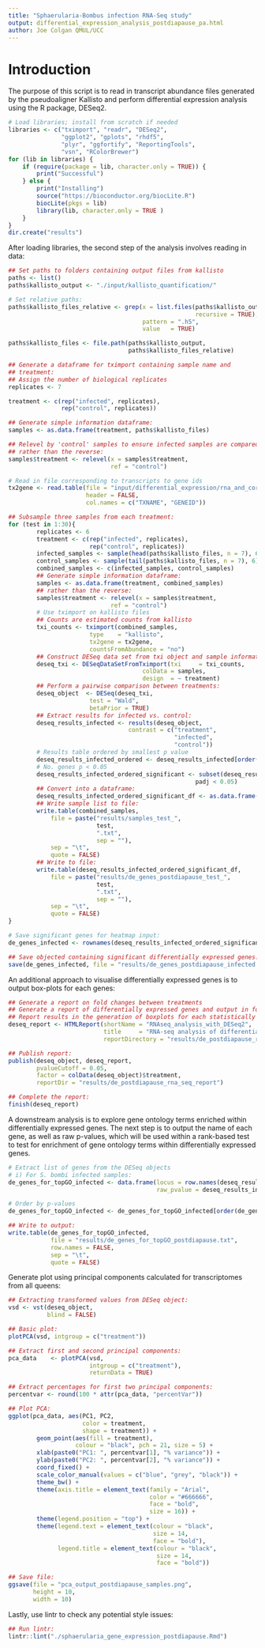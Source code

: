 ```yaml
--- 
title: "Sphaerularia-Bombus infection RNA-Seq study"
output: differential_expression_analysis_postdiapause_pa.html
author: Joe Colgan QMUL/UCC
--- 
```


# Introduction
The purpose of this script is to read in transcript abundance files generated by the pseudoaligner Kallisto and 
perform differential expression analysis using the R package, DESeq2. 

```r
# Load libraries; install from scratch if needed
libraries <- c("tximport", "readr", "DESeq2",
               "ggplot2", "gplots", "rhdf5",
               "plyr", "ggfortify", "ReportingTools",
               "vsn", "RColorBrewer")
for (lib in libraries) {
    if (require(package = lib, character.only = TRUE)) {
        print("Successful")
    } else {
        print("Installing")
        source("https://bioconductor.org/biocLite.R")
        biocLite(pkgs = lib)
        library(lib, character.only = TRUE )
    }
}
dir.create("results")
```

After loading libraries, the second step of the analysis involves reading in data:

```r
## Set paths to folders containing output files from kallisto
paths <- list()
paths$kallisto_output <- "./input/kallisto_quantification/"

# Set relative paths:
paths$kallisto_files_relative <- grep(x = list.files(paths$kallisto_output,
                                                     recursive = TRUE),
                                      pattern = ".h5",
                                      value   = TRUE)

paths$kallisto_files <- file.path(paths$kallisto_output,
                                  paths$kallisto_files_relative)

## Generate a dataframe for tximport containing sample name and 
## treatment:
## Assign the number of biological replicates
replicates <- 7

treatment <- c(rep("infected", replicates),
               rep("control", replicates))

## Generate simple information dataframe:
samples <- as.data.frame(treatment, paths$kallisto_files)

## Relevel by 'control' samples to ensure infected samples are compared against control
## rather than the reverse:
samples$treatment <- relevel(x = samples$treatment,
                             ref = "control")

# Read in file corresponding to transcripts to gene ids
tx2gene <- read.table(file = "input/differential_expression/rna_and_corresponding_gene_ids.txt",
                      header = FALSE,
                      col.names = c("TXNAME", "GENEID"))

## Subsample three samples from each treatment:
for (test in 1:30){
        replicates <- 6
        treatment <- c(rep("infected", replicates),
                       rep("control", replicates))
        infected_samples <- sample(head(paths$kallisto_files, n = 7), 6)
        control_samples <- sample(tail(paths$kallisto_files, n = 7), 6)
        combined_samples <- c(infected_samples, control_samples)
        ## Generate simple information dataframe:
        samples <- as.data.frame(treatment, combined_samples)
        ## rather than the reverse:
        samples$treatment <- relevel(x = samples$treatment,
                             ref = "control")
        # Use tximport on kallisto files 
        ## Counts are estimated counts from kallisto
        txi_counts <- tximport(combined_samples,
                       type    = "kallisto",
                       tx2gene = tx2gene,
                       countsFromAbundance = "no")
        ## Construct DESeq data set from txi object and sample information:
        deseq_txi <- DESeqDataSetFromTximport(txi     = txi_counts,
                                      colData = samples,
                                      design  = ~ treatment)
        ## Perform a pairwise comparison between treatments:
        deseq_object  <- DESeq(deseq_txi,
                       test = "Wald",
                       betaPrior = TRUE)
        ## Extract results for infected vs. control:
        deseq_results_infected <- results(deseq_object,
                                  contrast = c("treatment",
                                               "infected",
                                               "control"))
        # Results table ordered by smallest p value
        deseq_results_infected_ordered <- deseq_results_infected[order(deseq_results_infected$pvalue), ]
        # No. genes p < 0.05
        deseq_results_infected_ordered_significant <- subset(deseq_results_infected_ordered,
                                                     padj < 0.05)
        ## Convert into a dataframe:
        deseq_results_infected_ordered_significant_df <- as.data.frame(deseq_results_infected_ordered_significant)
        ## Write sample list to file:
        write.table(combined_samples,
            file = paste("results/samples_test_",
                         test,
                         ".txt",
                         sep = ""),
            sep = "\t",
            quote = FALSE)
        ## Write to file:
        write.table(deseq_results_infected_ordered_significant_df,
            file = paste("results/de_genes_postdiapause_test_",
                         test,
                         ".txt",
                         sep = ""),
            sep = "\t",
            quote = FALSE)
}

# Save significant genes for heatmap input:
de_genes_infected <- rownames(deseq_results_infected_ordered_significant_df)

## Save objected containing significant differentially expressed genes:
save(de_genes_infected, file = "results/de_genes_postdiapause_infected.RData")
```

An additional approach to visualise differentially expressed genes is to output box-plots for each genes:

```r
## Generate a report on fold changes between treatments
## Generate a report of differentially expressed genes and output in folder 'reports'.
## Report results in the generation of boxplots for each statistically significant gene:
deseq_report <- HTMLReport(shortName = "RNAseq_analysis_with_DESeq2",
                           title     = "RNA-seq analysis of differential expressed transcripts within postdiapause bumblebee queens exposed to Sphaerularia bombi",
                           reportDirectory = "results/de_postdiapause_rna_seq_report")

## Publish report:
publish(deseq_object, deseq_report,
        pvalueCutoff = 0.05,
        factor = colData(deseq_object)$treatment,
        reportDir = "results/de_postdiapause_rna_seq_report")

## Complete the report:        
finish(deseq_report)
```

A downstream analysis is to explore gene ontology terms enriched within differentially expressed genes. 
The next step is to output the name of each gene, as well as raw p-values, which will be used within a rank-based test to test for enrichment of gene ontology terms within differentially expressed genes. 

```r
# Extract list of genes from the DESeq objects
# i) For S. bombi infected samples:
de_genes_for_topGO_infected <- data.frame(locus = row.names(deseq_results_infected),
                                          raw_pvalue = deseq_results_infected$pvalue)

# Order by p-values 
de_genes_for_topGO_infected <- de_genes_for_topGO_infected[order(de_genes_for_topGO_infected$raw_pvalue), ]

## Write to output:
write.table(de_genes_for_topGO_infected,
            file = "results/de_genes_for_topGO_postdiapause.txt",
            row.names = FALSE,
            sep = "\t",
            quote = FALSE)
```

Generate plot using principal components calculated for transcriptomes from all queens:

```r
## Extracting transformed values from DESeq object:
vsd <- vst(deseq_object,
           blind = FALSE)

## Basic plot:
plotPCA(vsd, intgroup = c("treatment"))

## Extract first and second principal components:
pca_data    <- plotPCA(vsd,
                       intgroup = c("treatment"),
                       returnData = TRUE)

## Extract percentages for first two principal components:
percentvar <- round(100 * attr(pca_data, "percentVar"))

## Plot PCA:
ggplot(pca_data, aes(PC1, PC2,
                     color = treatment,
                     shape = treatment)) +
        geom_point(aes(fill = treatment),
                   colour = "black", pch = 21, size = 5) +
        xlab(paste0("PC1: ", percentvar[1], "% variance")) +
        ylab(paste0("PC2: ", percentvar[2], "% variance")) +
        coord_fixed() +
        scale_color_manual(values = c("blue", "grey", "black")) +
        theme_bw() +
        theme(axis.title = element_text(family = "Arial",
                                        color = "#666666",
                                        face = "bold",
                                        size = 16)) +
        theme(legend.position = "top") +
        theme(legend.text = element_text(colour = "black",
                                         size = 14,
                                         face = "bold"),
              legend.title = element_text(colour = "black",
                                          size = 14,
                                          face = "bold"))

## Save file:
ggsave(file = "pca_output_postdiapause_samples.png",
       height = 10,
       width = 10)
```

Lastly, use lintr to check any potential style issues: 

```r
## Run lintr:
lintr::lint("./sphaerularia_gene_expression_postdiapause.Rmd")
```
